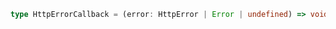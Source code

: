 ```typescript HttpErrorCallback type
type HttpErrorCallback = (error: HttpError | Error | undefined) => void;
```
